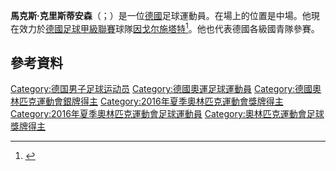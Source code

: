 {{noteTA|G1=足球|G2=德甲}}

'''馬克斯·克里斯蒂安森'''（{{lang-de|Max Christiansen}}；{{bd|1996年|9月25日}}）是一位[[德國|德國]]足球運動員。在場上的位置是中場。他現在效力於[[德國足球甲級聯賽|德國足球甲級聯賽]]球隊[[因戈尔施塔特04足球俱乐部|因戈尔施塔特]]<ref>{{Cite web |url=http://www.weltfussball.de/spieler_profil/max-christiansen/2/ |title=Stats at weltfussball.de |access-date=2015-06-22 |archive-date=2016-04-06 |archive-url=https://web.archive.org/web/20160406070421/http://www.weltfussball.de/spieler_profil/max-christiansen/2/ |dead-url=no }}</ref>。他也代表德國各級國青隊參賽。

==參考資料==
{{Reflist}}

{{DEFAULTSORT:Christiansen, Max}}
[[Category:德国男子足球运动员|Category:德国男子足球运动员]]
[[Category:德國奧運足球運動員|Category:德國奧運足球運動員]]
[[Category:德國奧林匹克運動會銀牌得主|Category:德國奧林匹克運動會銀牌得主]]
[[Category:2016年夏季奧林匹克運動會獎牌得主|Category:2016年夏季奧林匹克運動會獎牌得主]]
[[Category:2016年夏季奧林匹克運動會足球運動員|Category:2016年夏季奧林匹克運動會足球運動員]]
[[Category:奧林匹克運動會足球獎牌得主|Category:奧林匹克運動會足球獎牌得主]]

{{Sport-bio-stub}}
